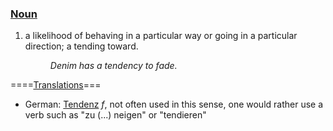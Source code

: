 ===[[Noun]]===
#a likelihood of behaving in a particular way or going in a particular direction; a tending toward.
#:''Denim has a tendency to fade.''

====[[Translations]]===
*German: [[Tendenz]] ''f'', not often used in this sense, one would rather use a verb such as "zu (...) neigen" or "tendieren"